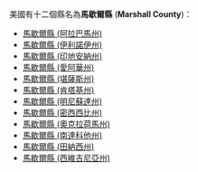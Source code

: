 美國有十二個縣名為'''馬歇爾縣''' ('''Marshall County''')：
* [[馬歇爾縣_(阿拉巴馬州)|馬歇爾縣 (阿拉巴馬州)]]
* [[馬歇爾縣_(伊利諾伊州)|馬歇爾縣 (伊利諾伊州)]]
* [[馬歇爾縣_(印地安納州)|馬歇爾縣 (印地安納州)]]
* [[馬歇爾縣_(愛阿華州)|馬歇爾縣 (愛阿華州)]]
* [[馬歇爾縣_(堪薩斯州)|馬歇爾縣 (堪薩斯州)]]
* [[馬歇爾縣_(肯塔基州)|馬歇爾縣 (肯塔基州)]]
* [[馬歇爾縣_(明尼蘇達州)|馬歇爾縣 (明尼蘇達州)]]
* [[馬歇爾縣_(密西西比州)|馬歇爾縣 (密西西比州)]]
* [[馬歇爾縣_(奧克拉荷馬州)|馬歇爾縣 (奧克拉荷馬州)]]
* [[馬歇爾縣_(南達科他州)|馬歇爾縣 (南達科他州)]]
* [[馬歇爾縣_(田納西州)|馬歇爾縣 (田納西州)]]
* [[馬歇爾縣_(西維吉尼亞州)|馬歇爾縣 (西維吉尼亞州)]]
{{disambig|M馬歇爾縣|Cat=四字县名消歧义}}